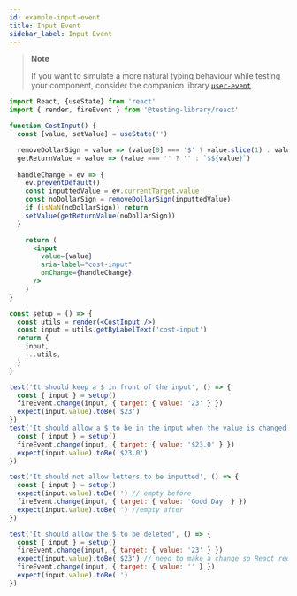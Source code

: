 ```yaml
---
id: example-input-event
title: Input Event
sidebar_label: Input Event
---
```


> **Note**
>
> If you want to simulate a more natural typing behaviour while testing your
> component, consider the companion library
> [`user-event`](ecosystem-user-event.mdx)

```jsx
import React, {useState} from 'react'
import { render, fireEvent } from '@testing-library/react'

function CostInput() {
  const [value, setValue] = useState('')

  removeDollarSign = value => (value[0] === '$' ? value.slice(1) : value)
  getReturnValue = value => (value === '' ? '' : `$${value}`)
  
  handleChange = ev => {
    ev.preventDefault()
    const inputtedValue = ev.currentTarget.value
    const noDollarSign = removeDollarSign(inputtedValue)
    if (isNaN(noDollarSign)) return
    setValue(getReturnValue(noDollarSign))
  }

    return (
      <input
        value={value}
        aria-label="cost-input"
        onChange={handleChange}
      />
    )
}

const setup = () => {
  const utils = render(<CostInput />)
  const input = utils.getByLabelText('cost-input')
  return {
    input,
    ...utils,
  }
}

test('It should keep a $ in front of the input', () => {
  const { input } = setup()
  fireEvent.change(input, { target: { value: '23' } })
  expect(input.value).toBe('$23')
})
test('It should allow a $ to be in the input when the value is changed', () => {
  const { input } = setup()
  fireEvent.change(input, { target: { value: '$23.0' } })
  expect(input.value).toBe('$23.0')
})

test('It should not allow letters to be inputted', () => {
  const { input } = setup()
  expect(input.value).toBe('') // empty before
  fireEvent.change(input, { target: { value: 'Good Day' } })
  expect(input.value).toBe('') //empty after
})

test('It should allow the $ to be deleted', () => {
  const { input } = setup()
  fireEvent.change(input, { target: { value: '23' } })
  expect(input.value).toBe('$23') // need to make a change so React registers "" as a change
  fireEvent.change(input, { target: { value: '' } })
  expect(input.value).toBe('')
})
```
